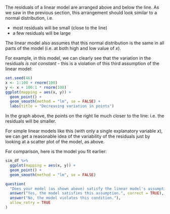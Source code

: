 The residuals of a linear model are arranged above and below the line. As we saw in the previous section, this arrangement should look similar to a normal distribution, i.e.

* most residuals will be small (close to the line)
* a few residuals will be large

The linear model also assumes that this normal distribution is the same in all parts of the model (i.e. at both high and low value of $x$).

For example, in this model, we can clearly see that the variation in the residuals *is not constant* - this is a violation of this third assumption of the linear model:

```r
set.seed(46)
x <- 1:100 + rnorm(100)
y <- x + 100:1 * rnorm(100)
ggplot(mapping = aes(x, y)) +
  geom_point() +
  geom_smooth(method = "lm", se = FALSE) +
  labs(title = "Decreasing variation in points")
```

In the graph above, the points on the right lie much closer to the line: i.e. the residuals will be smaller.

For simple linear models like this (with only a single explanatory variable $x$), we can get a reasonable idea of the variability of the residuals just by looking at a scatter plot of the model, as above.

For comparison, here is the model you fit earlier:

```r
sim_df %>%
  ggplot(mapping = aes(x, y)) +
  geom_point() +
  geom_smooth(method = "lm", se = FALSE)
```


```r
question(
  "Does your model (as shown above) satisfy the linear model's assumption of constant variability of residuals?",
  answer("Yes, the model satisfies this assumption.", correct = TRUE),
  answer("No, the model violates this condition."),
  allow_retry = TRUE
)
```
